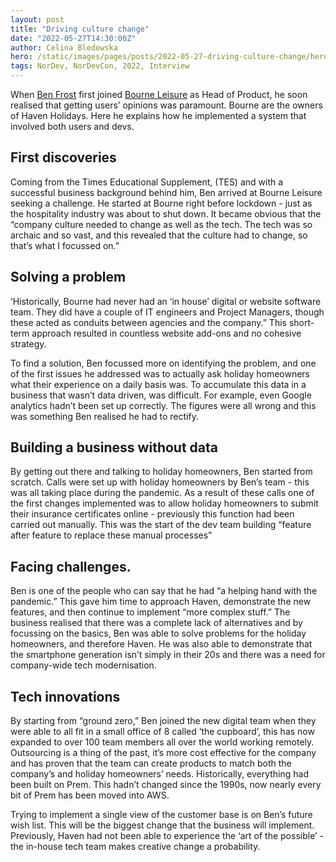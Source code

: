 ```yaml
---
layout: post
title: "Driving culture change"
date: "2022-05-27T14:30:00Z"
author: Celina Bledowska
hero: /static/images/pages/posts/2022-05-27-driving-culture-change/hero.jpg
tags: NorDev, NorDevCon, 2022, Interview
---
```


When [Ben Frost](https://www.linkedin.com/in/benfrostproduct/) first joined [Bourne Leisure](https://bournecareers.co.uk/) as Head of Product, he soon realised that getting users’ opinions was paramount. Bourne are the owners of Haven Holidays. Here he explains how he implemented a system that involved both users and devs.

## First discoveries

Coming from the Times Educational Supplement, (TES) and with a successful business background behind him, Ben arrived at Bourne Leisure seeking a challenge. He started at Bourne right before lockdown - just as the hospitality industry was about to shut down. It became obvious that the “company culture needed to change as well as the tech. The tech was so archaic and so vast, and this revealed that the culture had to change, so that’s what I focussed on.”

## Solving a problem

‘Historically, Bourne had never had an ‘in house’ digital or website software team. They did have a couple of IT engineers and Project Managers, though these acted as conduits between agencies and the company.” This short-term approach resulted in countless website add-ons and no cohesive strategy.

To find a solution, Ben focussed more on identifying the problem, and one of the first issues he addressed was to actually ask holiday homeowners what their experience on a daily basis was. To accumulate this data in a business that wasn’t data driven, was difficult. For example, even Google analytics hadn’t been set up correctly. The figures were all wrong and this was something Ben realised he had to rectify.

## Building a business without data

By getting out there and talking to holiday homeowners, Ben started from scratch. Calls were set up with holiday homeowners by Ben’s team - this was all taking place during the pandemic. As a result of these calls one of the first changes implemented was to allow holiday homeowners to submit their insurance certificates online - previously this function had been carried out manually. This was the start of the dev team building “feature after feature to replace these manual processes”

## Facing challenges.

Ben is one of the people who can say that he had “a helping hand with the pandemic.” This gave him time to approach Haven, demonstrate the new features, and then continue to implement “more complex stuff.” The business realised that there was a complete lack of alternatives and by focussing on the basics, Ben was able to solve problems for the holiday homeowners, and therefore Haven. He was also able to demonstrate that the smartphone generation isn’t simply in their 20s and there was a need for company-wide tech modernisation.

## Tech innovations

By starting from “ground zero,” Ben joined the new digital team when they were able to all fit in a small office of 8 called ‘the cupboard’, this has now expanded to over 100 team members all over the world working remotely. Outsourcing is a thing of the past, it’s more cost effective for the company and has proven that the team can create products to match both the company’s and holiday homeowners’ needs. Historically, everything had been built on Prem. This hadn’t changed since the 1990s, now nearly every bit of Prem has been moved into AWS.

Trying to implement a single view of the customer base is on Ben’s future wish list. This will be the biggest change that the business will implement. Previously, Haven had not been able to experience the ‘art of the possible’ - the in-house tech team makes creative change a probability.

<NorDevCon />
